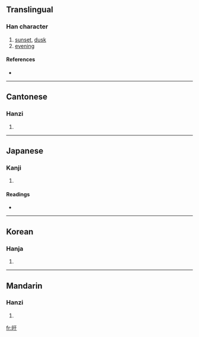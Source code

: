 ==Translingual==

===Han character===
{{Han char|rn=72|rad=日|as=03|sn=7|four=6104<sub>0</sub>|canj=日一十 (AMJ), X日一十 (XAMJ)}}

# [[sunset]], [[dusk]]
# [[evening]]

====References====
* {{Han ref|kx=0490.050|dkj=13751|dj=0851.060|hdz=21486.070|uh=65F0|ud=26096|bh=CAF8|bd=51960}}

----

==Cantonese==

===Hanzi===
{{yue-hanzi|jyut=|y=gon3}}

# {{defn|Cantonese}}

----

==Japanese==

===Kanji===
{{ja-kanji|grade=|rs=日03}}

# {{defn|Japanese}}

====Readings====
* {{ja-readings|on=[[かん]] (kan)|kun=[[くれる]] (kureru)}}

----

==Korean==

===Hanja===
{{ko-hanja|hangeul=간|eumhun=|rv=gan|mr=kan|y=kan}}

# {{defn|Korean}}

----

==Mandarin==

===Hanzi===
{{cmn-hanzi|pin=[[gàn]] ([[gan4]]), [[hàn]] ([[han4]])|wg=kan<sup>4</sup>, han<sup>4</sup>}}

# {{defn|Mandarin}}

[[fr:旰]]